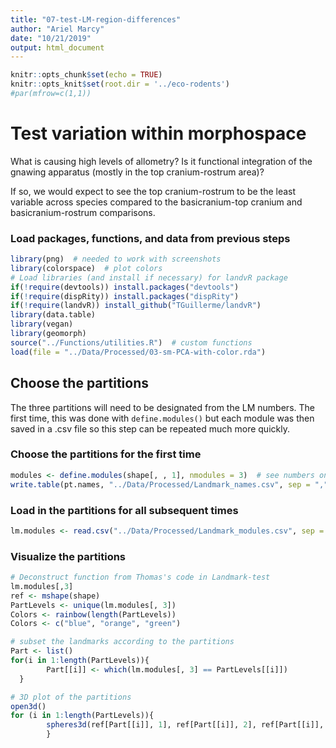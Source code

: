 ```yaml
---
title: "07-test-LM-region-differences"
author: "Ariel Marcy"
date: "10/21/2019"
output: html_document
---
```


```r
knitr::opts_chunk$set(echo = TRUE)
knitr::opts_knit$set(root.dir = '../eco-rodents')
#par(mfrow=c(1,1))
```

# Test variation within morphospace
What is causing high levels of allometry? Is it functional integration of the gnawing apparatus (mostly in the top cranium-rostrum area)? 

If so, we would expect to see the top cranium-rostrum to be the least variable across species compared to the basicranium-top cranium and basicranium-rostrum comparisons. 

### Load packages, functions, and data from previous steps
```r
library(png)  # needed to work with screenshots
library(colorspace)  # plot colors
# Load libraries (and install if necessary) for landvR package
if(!require(devtools)) install.packages("devtools")
if(!require(dispRity)) install.packages("dispRity")
if(!require(landvR)) install_github("TGuillerme/landvR")
library(data.table)
library(vegan)
library(geomorph)
source("../Functions/utilities.R")  # custom functions
load(file = "../Data/Processed/03-sm-PCA-with-color.rda")
```

## Choose the partitions
The three partitions will need to be designated from the LM numbers. The first time, this was done with `define.modules()` but each module was then saved in a .csv file so this step can be repeated much more quickly. 

### Choose the partitions for the first time
```r
modules <- define.modules(shape[, , 1], nmodules = 3)  # see numbers on skull
write.table(pt.names, "../Data/Processed/Landmark_names.csv", sep = ",", col.names = NA)  # exports landmark names and numbers
```

### Load in the partitions for all subsequent times
```r
lm.modules <- read.csv("../Data/Processed/Landmark_modules.csv", sep = ",", header = TRUE)
```

### Visualize the partitions
```r
# Deconstruct function from Thomas's code in Landmark-test
lm.modules[,3]
ref <- mshape(shape)  
PartLevels <- unique(lm.modules[, 3])
Colors <- rainbow(length(PartLevels))
Colors <- c("blue", "orange", "green")

# subset the landmarks according to the partitions
Part <- list()
for(i in 1:length(PartLevels)){
        Part[[i]] <- which(lm.modules[, 3] == PartLevels[[i]])
  }

# 3D plot of the partitions
open3d()
for (i in 1:length(PartLevels)){
        spheres3d(ref[Part[[i]], 1], ref[Part[[i]], 2], ref[Part[[i]], 3], col = Colors[i], lit = TRUE, radius = 0.001, asp = FALSE)
        }
```
